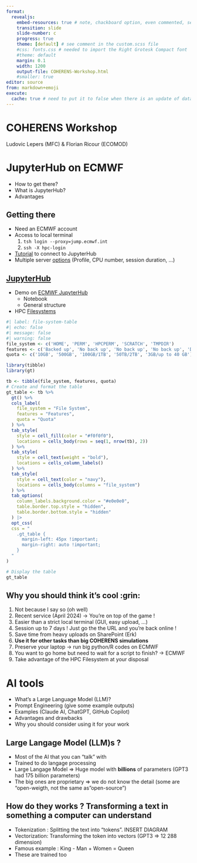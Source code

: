 ```yaml
---
format: 
  revealjs:
    embed-resources: true # note, chackboard option, even commented, seemed to be an issue with embed-resources..., see https://claudiu.psychlab.eu/post/revealjs-presentations-with-quarto-a-template/
    transition: slide 
    slide-number: c
    progress: true
    theme: [default] # see comment in the custom.scss file
    #css: fonts.css # needed to import the Right Grotesk Compact font
    #theme: default
    margin: 0.1
    width: 1200
    output-file: COHERENS-Workshop.html
    #smaller: true 
editor: source
from: markdown+emoji
execute: 
  cache: true # need to put it to false when there is an update of data WITHOUT a change of code
---
```


# COHERENS Workshop {background-color="black"}

Ludovic Lepers (MFC) & Florian Ricour (ECOMOD)

# JupyterHub on ECMWF {background-color="black"}

- How to get there?
- What is JupyterHub?
- Advantages

## Getting there

- Need an ECMWF account
- Access to local terminal
  1. `tsh login --proxy=jump.ecmwf.int`
  2. `ssh -X hpc-login`
- [Tutorial](https://naturalsciences.sharepoint.com/sites/ECOMOD/Shared%20Documents/Forms/AllItems.aspx?id=%2Fsites%2FECOMOD%2FShared%20Documents%2FECMWF%2Fjupyterlab%5Fecmwf%2Epdf&parent=%2Fsites%2FECOMOD%2FShared%20Documents%2FECMWF) to connect to JupyterHub
- Multiple server [options](https://confluence.ecmwf.int/display/UDOC/Configuring+your+Jupyter+session+on+HPCF+or+ECS) (Profile, CPU number, session duration, ...)

## [JupyterHub](https://jupyter.org/hub)

- Demo on [ECMWF JupyterHub](https://jupyterhub.ecmwf.int)
  - Notebook
  - General structure

- HPC [Filesystems](https://confluence.ecmwf.int/display/UDOC/HPC2020%3A+Filesystems)

```r
#| label: file-system-table
#| echo: false
#| message: false
#| warning: false
file_system <- c('HOME', 'PERM', 'HPCPERM', 'SCRATCH', 'TMPDIR')
features <- c('Backed up', 'No back up', 'No back up', 'No back up', 'Deleted at the end of session/job')
quota <- c('10GB', '500GB', '100GB/1TB', '50TB/2TB', '3GB/up to 40 GB')

library(tibble)
library(gt)

tb <- tibble(file_system, features, quota)
# Create and format the table
gt_table <- tb %>%
  gt() %>%
  cols_label(
    file_system = "File System",
    features = "Features",
    quota = "Quota"
  ) %>%
  tab_style(
    style = cell_fill(color = "#f0f0f0"),
    locations = cells_body(rows = seq(1, nrow(tb), 2))
  ) %>%
  tab_style(
    style = cell_text(weight = "bold"),
    locations = cells_column_labels()
  ) %>%
  tab_style(
    style = cell_text(color = "navy"),
    locations = cells_body(columns = "file_system")
  ) %>%
  tab_options(
    column_labels.background.color = "#e0e0e0",
    table.border.top.style = "hidden",
    table.border.bottom.style = "hidden"
  ) |>
  opt_css(
  css = "
    .gt_table {
      margin-left: 45px !important;
      margin-right: auto !important;
    }
  "
)

# Display the table
gt_table
```



## Why you should think it's cool :grin:

1. Not because I say so (oh well)
2. Recent service (April 2024) -> You're on top of the game !
3. Easier than a strict local terminal (GUI, easy upload, ...)
4. Session up to 7 days ! Just go the the URL and you're back online !
5. Save time from heavy uploads on SharePoint (Erk)
6. **Use it for other tasks than big COHERENS simulations**
7. Preserve your laptop -> run big python/R codes on ECMWF
8. You want to go home but need to wait for a script to finish? -> ECMWF
9. Take advantage of the HPC Filesystem at your disposal


# AI tools {background-color="black"}

- What's a Large Language Model (LLM)?
- Prompt Engineering (give some example outputs)
- Examples (Claude AI, ChatGPT, GitHub Copilot)
- Advantages and drawbacks
- Why you should consider using it for your work



## Large Langage Model (LLM)s ?

- Most of the AI that you can "talk" with
- Trained to do langage processing 
- Large Langage Model => Huge model with **billions** of parameters (GPT3 had 175 billion parameters)
- The big ones are proprietary => we do not know the detail (some are "open-weigth, not the same as "open-source")

## How do they works ? Transforming a text in something a computer can understand

- Tokenization : Splitting the text into "tokens". 
INSERT DIAGRAM
- Vectorization: Transforming the token into vectors (GPT3 => 12 288 dimension)
- Famous example : King - Man + Women = Queen
- These are trained too 



